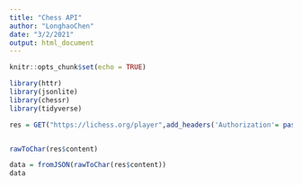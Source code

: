 ```yaml
---
title: "Chess API"
author: "LonghaoChen"
date: "3/2/2021"
output: html_document
---
```


```r
knitr::opts_chunk$set(echo = TRUE)
```

```r
library(httr)
library(jsonlite)
library(chessr)
library(tidyverse)
```

```r
res = GET("https://lichess.org/player",add_headers('Authorization'= paste0('Bearer ', 'Z9XOFSxKsWuf3vt1')))


rawToChar(res$content)

data = fromJSON(rawToChar(res$content))
data
```

